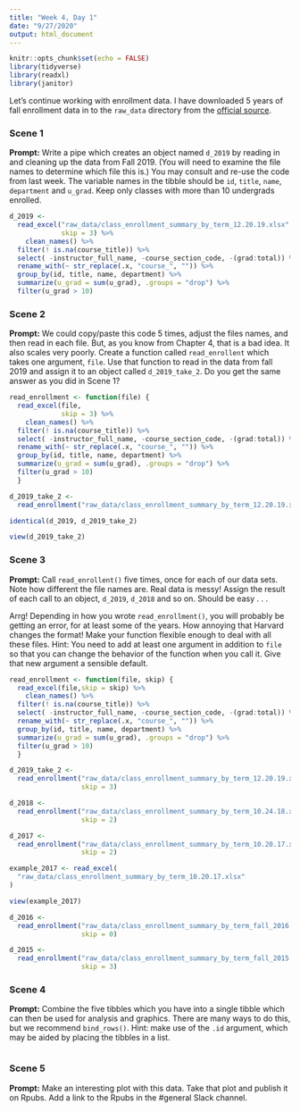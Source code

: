 ```yaml
---
title: "Week 4, Day 1"
date: "9/27/2020"
output: html_document
---
```


```r
knitr::opts_chunk$set(echo = FALSE)
library(tidyverse)
library(readxl)
library(janitor)
```

Let's continue working with enrollment data. I have downloaded 5 years of fall enrollment data in to the `raw_data` directory from the [official source](https://registrar.fas.harvard.edu/faculty-staff/courses/enrollment/archived-course-enrollment-reports).

### Scene 1

**Prompt:** Write a pipe which creates an object named `d_2019` by reading in and cleaning up the data from Fall 2019. (You will need to examine the file names to determine which file this is.) You may consult and re-use the code from last week. The variable names in the tibble should be `id`,  `title`, `name`, `department` and `u_grad`. Keep only classes with more than 10 undergrads enrolled.


```r
d_2019 <-
  read_excel("raw_data/class_enrollment_summary_by_term_12.20.19.xlsx",
             skip = 3) %>%
    clean_names() %>%
  filter(! is.na(course_title)) %>%
  select( -instructor_full_name, -course_section_code, -(grad:total)) %>%
  rename_with(~ str_replace(.x, "course_", "")) %>%
  group_by(id, title, name, department) %>%
  summarize(u_grad = sum(u_grad), .groups = "drop") %>%
  filter(u_grad > 10)

```



### Scene 2

**Prompt:** We could copy/paste this code 5 times, adjust the files names, and then read in each file. But, as you know from Chapter 4, that is a bad idea. It also scales very poorly. Create a function called `read_enrollent` which takes one argument, `file`. Use that function to read in the data from fall 2019 and assign it to an object called `d_2019_take_2`. Do you get the same answer as you did in Scene 1?

```r
read_enrollment <- function(file) {
  read_excel(file,
             skip = 3) %>%
    clean_names() %>%
  filter(! is.na(course_title)) %>%
  select( -instructor_full_name, -course_section_code, -(grad:total)) %>%
  rename_with(~ str_replace(.x, "course_", "")) %>%
  group_by(id, title, name, department) %>%
  summarize(u_grad = sum(u_grad), .groups = "drop") %>%
  filter(u_grad > 10)
  }

d_2019_take_2 <-
  read_enrollment("raw_data/class_enrollment_summary_by_term_12.20.19.xlsx")

identical(d_2019, d_2019_take_2)

view(d_2019_take_2)
```


### Scene 3

**Prompt:** Call `read_enrollent()` five times, once for each of our data sets. Note how different the file names are. Real data is messy! Assign the result of each call to an object, `d_2019`, `d_2018` and so on. Should be easy . . .

Arrg! Depending in how you wrote `read_enrollment()`, you will probably be getting an error, for at least some of the years.  How annoying that Harvard changes the format! Make your function flexible enough to deal with all these files. Hint: You need to add at least one argument in addition to `file` so that you can change the behavior of the function when you call it. Give that new argument a sensible default.

```r
read_enrollment <- function(file, skip) {
  read_excel(file,skip = skip) %>%
    clean_names() %>%
  filter(! is.na(course_title)) %>%
  select( -instructor_full_name, -course_section_code, -(grad:total)) %>%
  rename_with(~ str_replace(.x, "course_", "")) %>%
  group_by(id, title, name, department) %>%
  summarize(u_grad = sum(u_grad), .groups = "drop") %>%
  filter(u_grad > 10)
  }

d_2019_take_2 <-
  read_enrollment("raw_data/class_enrollment_summary_by_term_12.20.19.xlsx",
                  skip = 3)

d_2018 <-
  read_enrollment("raw_data/class_enrollment_summary_by_term_10.24.18.xlsx",
                  skip = 2)

d_2017 <-
  read_enrollment("raw_data/class_enrollment_summary_by_term_10.20.17.xlsx",
                  skip = 2)

example_2017 <- read_excel(
  "raw_data/class_enrollment_summary_by_term_10.20.17.xlsx"
)

view(example_2017)

d_2016 <-
  read_enrollment("raw_data/class_enrollment_summary_by_term_fall_2016.xlsx",
                  skip = 0)

d_2015 <-
  read_enrollment("raw_data/class_enrollment_summary_by_term_fall_2015.xlsx",
                  skip = 3)
```




### Scene 4

**Prompt:** Combine the five tibbles which you have into a single tibble which can then be used for analysis and graphics. There are many ways to do this, but we recommend `bind_rows()`. Hint: make use of the `.id` argument, which may be aided by placing the tibbles in a list.

```r



```



### Scene 5

**Prompt:** Make an interesting plot with this data. Take that plot and publish it on Rpubs. Add a link to the Rpubs in the #general Slack channel.



